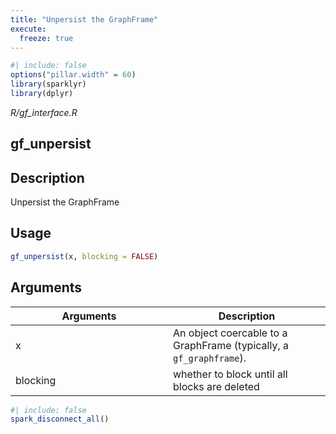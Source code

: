 ```yaml
---
title: "Unpersist the GraphFrame"
execute:
  freeze: true
---
```


```r
#| include: false
options("pillar.width" = 60)
library(sparklyr) 
library(dplyr)
```

*R/gf_interface.R*

## gf_unpersist

## Description
Unpersist the GraphFrame 


## Usage
```r
gf_unpersist(x, blocking = FALSE) 
```

## Arguments
|Arguments|Description|
|---|---|
| x | An object coercable to a GraphFrame (typically, a `gf_graphframe`). |
| blocking | whether to block until all blocks are deleted |








```r
#| include: false
spark_disconnect_all()
```
